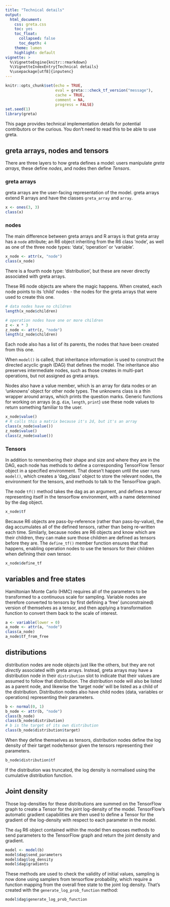 ```yaml
---
title: "Technical details"
output:
  html_document:
    css: greta.css
    toc: yes
    toc_float:
      collapsed: false
      toc_depth: 4
    theme: lumen
    highlight: default
vignette: >
  %\VignetteEngine{knitr::rmarkdown}
  %\VignetteIndexEntry{Technical details}
  %\usepackage[utf8]{inputenc}
---
```


```r
knitr::opts_chunk$set(echo = TRUE,
                      eval = greta:::check_tf_version("message"),
                      cache = TRUE,
                      comment = NA,
                      progress = FALSE)
set.seed(1)
library(greta)
```

This page provides technical implementation details for potential contributors or the curious. You don't need to read this to be able to use greta.

## greta arrays, nodes and tensors

There are three layers to how greta defines a model: users manipulate *greta arrays*, these define *nodes*, and nodes then define *Tensors*.

### greta arrays

greta arrays are the user-facing representation of the model. greta arrays extend R arrays and have the classes `greta_array` and `array`.

```r
x <- ones(3, 3)
class(x)
```

### nodes

The main difference between greta arrays and R arrays is that greta array has a `node` attribute; an R6 object inheriting from the R6 class 'node', as well as one of the three node types: 'data', 'operation' or 'variable'.

```r
x_node <- attr(x, "node")
class(x_node)
```

There is a fourth node type: 'distribution', but these are never directly associated with greta arrays.

These R6 node objects are where the magic happens.
When created, each node points to its 'child' nodes - the nodes for the greta arrays that were used to create this one.

```r
# data nodes have no children
length(x_node$children)

# operation nodes have one or more children
z <- x * 3
z_node <- attr(z, "node")
length(z_node$children)
```

Each node also has a list of its parents, the nodes that have been created from this one.

When `model()` is called, that inheritance information is used to construct the directed acyclic graph (DAG) that defines the model. The inheritance also preserves intermediate nodes, such as those creates in multi-part operations, but not assigned as greta arrays.

Nodes also have a value member, which is an array for data nodes or an 'unknowns' object for other node types. The unknowns class is a thin wrapper around arrays, which prints the question marks. Generic functions for working on arrays (e.g. `dim`, `length`, `print`) use these node values to return something familiar to the user.
```r
x_node$value()
# R calls this a matrix because it's 2d, but it's an array
class(x_node$value())
z_node$value()
class(z_node$value())
```

### Tensors

In addition to remembering their shape and size and where they are in the DAG, each node has methods to define a corresponding TensorFlow Tensor object in a specified environment. That doesn't happen until the user runs `model()`, which creates a 'dag_class' object to store the relevant nodes, the environment for the tensors, and methods to talk to the TensorFlow graph.

The node `tf()` method takes the dag as an argument, and defines a tensor representing itself in the tensorflow environment, with a name determined by the dag object.

```r
x_node$tf
```

Because R6 objects are pass-by-reference (rather than pass-by-value), the dag accumulates all of the defined tensors, rather than being re-written each time. Similarly, because nodes are R6 objects and know which are their children, they can make sure those children are defined as tensors before they are. The `define_tf()` member function ensures that that happens, enabling operation nodes to use the tensors for their children when defining their own tensor.

```r
x_node$define_tf
```

## variables and free states

Hamiltonian Monte Carlo (HMC) requires all of the parameters to be transformed to a continuous scale for sampling. Variable nodes are therefore converted to tensors by first defining a 'free' (unconstrained) version of themselves as a tensor, and then applying a transformation function to convert them back to the scale of interest.

```r
a <- variable(lower = 0)
a_node <- attr(a, "node")
class(a_node)
a_node$tf_from_free
```

## distributions

distribution nodes are node objects just like the others, but they are not *directly* associated with greta arrays. Instead, greta arrays may have a distribution node in their `distribution` slot to indicate that their values are assumed to follow that distribution. The distribution node will also be listed as a parent node, and likewise the 'target node' will be listed as a child of the distribution. Distribution nodes also have child nodes (data, variables or operations) representing their parameters.

```r
b <- normal(0, 1)
b_node <- attr(b, "node")
class(b_node)
class(b_node$distribution)
# b is the target of its own distribution
class(b_node$distribution$target)
```

When they define themselves as tensors, distribution nodes define the log density of their target node/tensor given the tensors representing their parameters.

```r
b_node$distribution$tf
```

If the distribution was truncated, the log density is normalised using the cumulative distribution function.

## Joint density

Those log-densities for these distributions are summed on the TensorFlow graph to create a Tensor for the joint log-density of the model.
TensorFlow's automatic gradient capabilities are then used to define a Tensor for the gradient of the log-density with respect to each parameter in the model.

The `dag` R6 object contained within the model then exposes methods to send parameters to the TensorFlow graph and return the joint density and gradient.

```r
model <- model(b)
model$dag$send_parameters
model$dag$log_density
model$dag$gradients
```

These methods are used to check the validity of initial values, sampling is now done using samplers from tensorflow probability, which require a function mapping from the overall free state to the joint log density. That's created with the `generate_log_prob_function` method:
```r
model$dag$generate_log_prob_function
```
